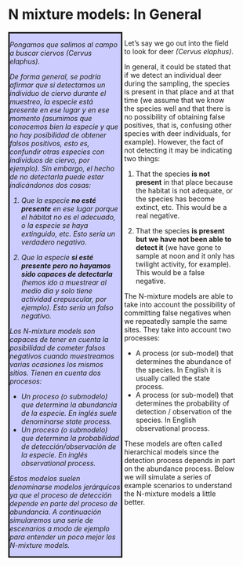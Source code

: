 

# N mixture models: In General {#gen}


:::: {style="display: flex;"}

::: {.col data-latex="{0.45\textwidth}" style="font-style: italic; background-color: #ccccff; border-style:solid; width:45%"}

Pongamos que salimos al campo a buscar ciervos *(Cervus elaphus)*.

De forma general, se podría afirmar que si detectamos un individuo de ciervo durante el muestreo, la especie está presente en ese lugar y en ese momento (asumimos que conocemos bien la especie y que no hay posibilidad de obtener falsos positivos, esto es, confundir otras especies con individuos de ciervo, por ejemplo). Sin embargo, el hecho de no detectarla puede estar indicándonos dos cosas:

1. Que la especie **no esté presente** en ese lugar porque el hábitat no es el adecuado, o la especie se haya extinguido, etc. Esto sería un verdadero negativo.

2. Que la especie **si esté presente pero no hayamos sido capaces de detectarla** (hemos ido a muestrear al medio día y solo tiene actividad crepuscular, por ejemplo). Esto sería un falso negativo.

Los N-mixture models son capaces de tener en cuenta la posibilidad de cometer falsos negativos cuando muestreamos varias ocasiones los mismos sitios. Tienen en cuenta dos procesos:

- Un proceso (o submodelo) que determina la abundancia de la especie. En inglés suele denominarse state process.
- Un proceso (o submodelo) que determina la probabilidad de detección/observación de la especie. En inglés observational process.

Estos modelos suelen denominarse modelos jerárquicos ya que el proceso de detección depende en parte del proceso de abundancia. A continuación simularemos una serie de escenarios a modo de ejemplo para entender un poco mejor los N-mixture models.
:::

::: {.col data-latex="{0.05\textwidth}"}
\ 
<!-- an empty Div (with a white space), serving as
a column separator -->
:::

::: {.col data-latex="{0.45\textwidth}" style="width:45%"}

Let's say we go out into the field to look for deer *(Cervus elaphus)*.

In general, it could be stated that if we detect an individual deer during the sampling, the species is present in that place and at that time (we assume that we know the species well and that there is no possibility of obtaining false positives, that is, confusing other species with deer individuals, for example). However, the fact of not detecting it may be indicating two things:

1. That the species **is not present** in that place because the habitat is not adequate, or the species has become extinct, etc. This would be a real negative.

2. That the species **is present but we have not been able to detect it** (we have gone to sample at noon and it only has twilight activity, for example). This would be a false negative.

The N-mixture models are able to take into account the possibility of committing false negatives when we repeatedly sample the same sites. They take into account two processes:

- A process (or sub-model) that determines the abundance of the species. In English it is usually called the state process.
- A process (or sub-model) that determines the probability of detection / observation of the species. In English observational process.

These models are often called hierarchical models since the detection process depends in part on the abundance process. Below we will simulate a series of example scenarios to understand the N-mixture models a little better.

:::
::::

